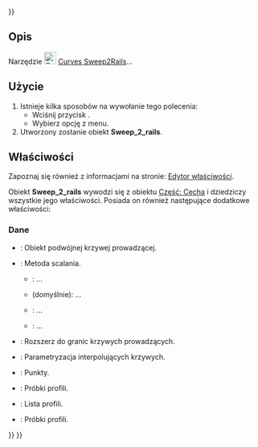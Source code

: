 <languages/>
{{UnfinishedDocu{{#translation:}}}}

{{Docnav/pl
|[[Curves_SketchOnSurface/pl|SketchOnSurface]]
|[[Curves_ProfileSupport/pl|ProfileSupport]]
|[[Curves_Workbench/pl|środowisko pracy Krzywe]]
|IconL=Curves_SketchOnSurface.svg
|IconR=Curves_ProfileSupport.svg
|IconC=Curves_workbench_icon.svg
}}

{{GuiCommand/pl
|Name=Curves Sweep2Rails
|Name/pl=Krzywe: Sweep2Rails
|MenuLocation=Surfaces → Sweep2Rails
|Workbenches=[[Curves_Workbench/pl|Krzywe]]
}}

<span id="Description"></span>
==Opis==

Narzędzie [[Image:Curves_Sweep2Rails.svg|24px]] [[Curves_Sweep2Rails/pl|Curves Sweep2Rails]]...

<span id="Usage"></span>
==Użycie==

# Istnieje kilka sposobów na wywołanie tego polecenia:
#* Wciśnij przycisk {{Button|[[Image:Curves_Sweep2Rails.svg|16px]] [[Curves_Sweep2Rails/pl|Sweep2Rails]]}}.
#* Wybierz opcję {{MenuCommand|Surfaces → [[Image:Curves_Sweep2Rails.svg|16px]] Sweep2Rails}} z menu.
# Utworzony zostanie obiekt '''Sweep_2_rails'''.

<span id="Properties"></span>
==Właściwości==

Zapoznaj się również z informacjami na stronie: [[Property_editor/pl|Edytor właściwości]].

Obiekt '''Sweep_2_rails''' wywodzi się z obiektu [[Part_Feature/pl|Część: Cecha]] i dziedziczy wszystkie jego właściwości. Posiada on również następujące dodatkowe właściwości:

<span id="Data"></span>
===Dane===

{{TitleProperty|Podstawa}}

* {{PropertyData|Birail|Link}}: Obiekt podwójnej krzywej prowadzącej.
* {{PropertyData|Blending|Enumeration}}: Metoda scalania.
** {{Value|Average}}: ...
** {{Value|Blend}} (domyślnie): ...
** {{Value| Rail1}}: ...
** {{Value| Rail2}}: ...
* {{PropertyData|Extend|Bool}}: Rozszerz do granic krzywych prowadzących.
* {{PropertyData|Parametrization|Float}}: Parametryzacja interpolujących krzywych.
* {{PropertyData|Points|VectorList}}: Punkty.
* {{PropertyData|ProfileSamples|Integer}}: Próbki profili.
* {{PropertyData|Profiles|LinkList}}: Lista profili.
* {{PropertyData|RailSamples|Integer}}: Próbki profili.


{{Docnav/pl
|[[Curves_SketchOnSurface/pl|SketchOnSurface]]
|[[Curves_ProfileSupport/pl|ProfileSupport]]
|[[Curves_Workbench/pl|środowisko pracy Krzywe]]
|IconL=Curves_SketchOnSurface.svg
|IconR=Curves_ProfileSupport.svg
|IconC=Curves_workbench_icon.svg
}}

{{Curves Tools navi{{#translation:}}}}
{{Userdocnavi{{#translation:}}}}